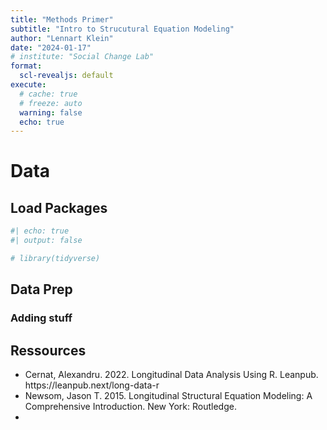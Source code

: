```yaml
---
title: "Methods Primer"
subtitle: "Intro to Strucutural Equation Modeling"
author: "Lennart Klein"
date: "2024-01-17"
# institute: "Social Change Lab"
format:
  scl-revealjs: default
execute:
  # cache: true
  # freeze: auto
  warning: false
  echo: true
---
```


# Data

## Load Packages

```r
#| echo: true
#| output: false

# library(tidyverse)
```

## Data Prep

### Adding stuff

## Ressources

- Cernat, Alexandru. 2022. Longitudinal Data Analysis Using R. Leanpub. https://leanpub.next/long-data-r
- Newsom, Jason T. 2015. Longitudinal Structural Equation Modeling: A Comprehensive Introduction. New York: Routledge.
- 

